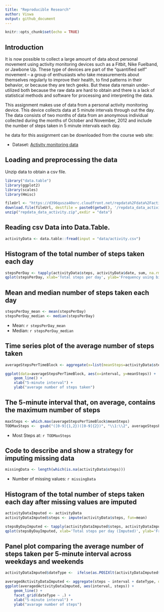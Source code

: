 ```yaml
---
title: "Reproducible Research"
author: Viswa
output: github_document
---
```


```r
knitr::opts_chunk$set(echo = TRUE)
```

## Introduction 

It is now possible to collect a large amount of data about personal movement using activity monitoring devices such as a Fitbit, Nike Fuelband, or Jawbone Up. These type of devices are part of the “quantified self” movement – a group of enthusiasts who take measurements about themselves regularly to improve their health, to find patterns in their behavior, or because they are tech geeks. But these data remain under-utilized both because the raw data are hard to obtain and there is a lack of statistical methods and software for processing and interpreting the data.

This assignment makes use of data from a personal activity monitoring device. This device collects data at 5 minute intervals through out the day. The data consists of two months of data from an anonymous individual collected during the months of October and November, 2012 and include the number of steps taken in 5 minute intervals each day.

he data for this assignment can be downloaded from the course web site:

* Dataset: [Activity monitoring data](https://d396qusza40orc.cloudfront.net/repdata%2Fdata%2Factivity.zip) 

## Loading and preprocessing the data
Unzip data to obtain a csv file.

```r

library("data.table")
library(ggplot2)
library(scales)
library(Hmisc)

fileUrl <- "https://d396qusza40orc.cloudfront.net/repdata%2Fdata%2Factivity.zip"
download.file(fileUrl, destfile = paste0(getwd(), '/repdata_data_activity.zip'), method = "curl")
unzip("repdata_data_activity.zip",exdir = "data")

```


## Reading csv Data into Data.Table. 
```r
activityData <- data.table::fread(input = "data/activity.csv")
```


## Histogram of the total number of steps taken each day
```r
stepsPerDay <- tapply(activityData$steps, activityData$date, sum, na.rm=TRUE)
qplot(stepsPerDay, xlab='Total steps per day', ylab='Frequency using binwith 1000', binwidth=1000)


```

## Mean and median number of steps taken each day


```r
stepsPerDay_mean <- mean(stepsPerDay)
stepsPerDay_median <- median(stepsPerDay)
```
* Mean: `r stepsPerDay_mean`
* Median:  `r stepsPerDay_median`

 
## Time series plot of the average number of steps taken

```r
averageStepsPerTimeBlock <- aggregate(x=list(meanSteps=activityData$steps), by=list(interval=activityData$interval), FUN=mean, na.rm=TRUE)

ggplot(data=averageStepsPerTimeBlock, aes(x=interval, y=meanSteps)) +
    geom_line() +
    xlab("5-minute interval") +
    ylab("average number of steps taken") 
```



## The 5-minute interval that, on average, contains the maximum number of steps

```r
maxSteps <- which.max(averageStepsPerTimeBlock$meanSteps)
TODMaxSteps <-  gsub("([0-9]{1,2})([0-9]{2})", "\\1:\\2", averageStepsPerTimeBlock[maxSteps,'interval'])
```

* Most Steps at: `r TODMaxSteps`

## Code to describe and show a strategy for imputing missing data

```r
missingData <- length(which(is.na(activityData$steps)))
```


* Number of missing values: `r missingData`


## Histogram of the total number of steps taken each day after missing values are imputed


```r
activityDataImputed <- activityData
activityDataImputed$steps <- impute(activityData$steps, fun=mean)

stepsByDayImputed <- tapply(activityDataImputed$steps, activityDataImputed$date, sum)
qplot(stepsByDayImputed, xlab='Total steps per day (Imputed)', ylab='Frequency using binwith 500', binwidth=500)
```



## Panel plot comparing the average number of steps taken per 5-minute interval across weekdays and weekends

```r
activityDataImputed$dateType <-  ifelse(as.POSIXlt(activityDataImputed$date)$wday %in% c(0,6), 'weekend', 'weekday')

averagedActivityDataImputed <- aggregate(steps ~ interval + dateType, data=activityDataImputed, mean)
ggplot(averagedActivityDataImputed, aes(interval, steps)) + 
    geom_line() + 
    facet_grid(dateType ~ .) +
    xlab("5-minute interval") + 
    ylab("avarage number of steps")
```








